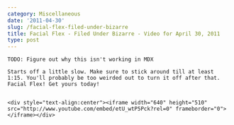 ```yaml
---
category: Miscellaneous
date: '2011-04-30'
slug: /facial-flex-filed-under-bizarre
title: Facial Flex - Filed Under Bizarre - Video for April 30, 2011
type: post
---
```



```
TODO: Figure out why this isn't working in MDX

Starts off a little slow. Make sure to stick around till at least 1:15. You'll probably be too weirded out to turn it off after that. Facial Flex! Get yours today!


<div style="text-align:center"><iframe width="640" height="510" src="http://www.youtube.com/embed/etU_wtP5Pck?rel=0" frameborder="0"> </iframe></div>
```


